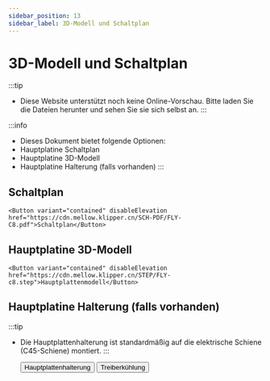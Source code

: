 ```yaml
---
sidebar_position: 13
sidebar_label: 3D-Modell und Schaltplan
---
```




# 3D-Modell und Schaltplan


:::tip
* Diese Website unterstützt noch keine Online-Vorschau. Bitte laden Sie die Dateien herunter und sehen Sie sie sich selbst an.
:::

:::info
* Dieses Dokument bietet folgende Optionen:
* Hauptplatine Schaltplan
* Hauptplatine 3D-Modell
* Hauptplatine Halterung (falls vorhanden)
:::

## Schaltplan

    <Button variant="contained" disableElevation href="https://cdn.mellow.klipper.cn/SCH-PDF/FLY-C8.pdf">Schaltplan</Button>


## Hauptplatine 3D-Modell

    <Button variant="contained" disableElevation href="https://cdn.mellow.klipper.cn/STEP/FLY-c8.step">Hauptplattenmodell</Button>


## Hauptplatine Halterung (falls vorhanden)

:::tip
* Die Hauptplattenhalterung ist standardmäßig auf die elektrische Schiene (C45-Schiene) montiert.
:::

    <Button variant="contained" disableElevation href="https://www.printables.com/model/574200-fly-c8-motherboard-bracket">Hauptplattenhalterung</Button>
    <Button variant="contained" disableElevation href="https://www.printables.com/model/572887-fly-c8-stepper-driver-fan-duct-5015-qu-dong-san-re">Treiberkühlung</Button>